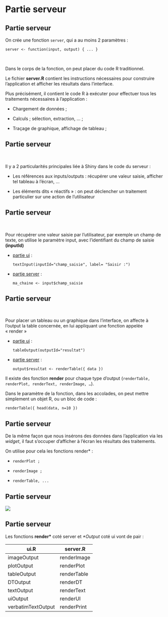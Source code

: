 # Partie serveur {.backgroundTitre}

## Partie serveur

On crée une fonction `server`, qui a au moins 2 paramètres :

`server <- function(input, output) { ... }`

<br>

Dans le corps de la fonction, on peut placer du code R traditionnel.

Le fichier **server.R** contient les instructions nécessaires pour
construire l'application et afficher les résultats dans l'interface.

Plus précisément, il contient le code R à exécuter pour effectuer tous
les traitements nécessaires à l'application :

-   Chargement de données ;

-   Calculs ; sélection, extraction, … ;

-   Traçage de graphique, affichage de tableau ;

## Partie serveur

<br>

Il y a 2 particularités principales liée à Shiny dans le code du
serveur :

-   Les références aux inputs/outputs : récupérer une valeur saisie,
    afficher tel tableau à l'écran, ...

-   Les éléments dits « réactifs » : on peut déclencher un traitement
    particulier sur une action de l'utilisateur

## Partie serveur

<br>

Pour récupérer une valeur saisie par l'utilisateur, par exemple un champ
de texte, on utilise le paramètre input, avec l'identifiant du champ de
saisie **(inputId)**

-   [partie ui]{.underline} :  

    `textInput(inputId="champ_saisie", label= "Saisir :")`

-   [partie server]{.underline} :  

     `ma_chaine <- input$champ_saisie`

## Partie serveur

<br>

Pour placer un tableau ou un graphique dans l'interface, on affecte à
l'output la table concernée, en lui appliquant une fonction appelée
« render »

-   [partie ui]{.underline} :  

    `tableOutput(outputId="resultat")`

-   [partie server]{.underline} :  

    `output$resultat <- renderTable({ data })`

Il existe des fonction **render** pour chaque type d'output
(`renderTable, renderPlot, renderText, renderImage, …`).

Dans le paramètre de la fonction, dans les accolades, on peut mettre
simplement un objet R, ou un bloc de code :  

`renderTable({ head(data, n=10 })`

## Partie serveur

De la même façon que nous insérons des données dans l'application via
les *widget*, il faut s'occuper d'afficher à l'écran les résultats des
traitements.

On utilise pour cela les fonctions render\* :

-   `renderPlot ;`

-   `renderImage ;`

-   `renderTable, ...`

## Partie serveur

![](img/clipboard-serveur1.png){fig-align="center"}

## Partie serveur

Les fonctions **render\*** coté server et *\*Output* coté ui vont de
pair :

| ui.R               | server.R    |
|--------------------|-------------|
| imageOutput        | renderImage |
| plotOutput         | renderPlot  |
| tableOutput        | renderTable |
| DTOutput           | renderDT    |
| textOutput         | renderText  |
| uiOutput           | renderUI    |
| verbatimTextOutput | renderPrint |
